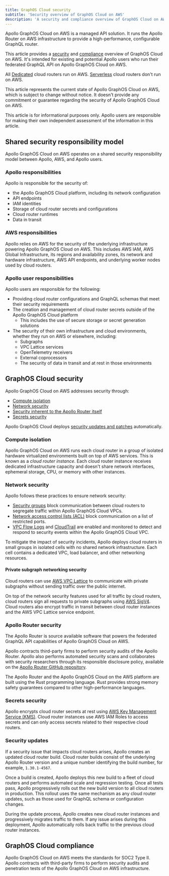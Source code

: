 ```yaml
---
title: GraphOS Cloud security
subtitle: 'Security overview of GraphOS Cloud on AWS'
description: 'A security and compliance overview of GraphOS Cloud on AWS, a managed GraphQL API solution that runs the Apollo Router on AWS.'
---
```


Apollo GraphOS Cloud on AWS is a managed API solution.
It runs the Apollo Router on AWS infrastructure to provide a high-performance, configurable GraphQL router.

This article provides a [security](#graphos-cloud-security) and [compliance](#graphos-cloud-compliance) overview of GraphOS Cloud on AWS.
It's intended for existing and potential Apollo users who run their federated GraphQL API on Apollo GraphOS Cloud on AWS.

<Note>

All [Dedicated](./dedicated) cloud routers run on AWS. [Serverless](/graphos/routing/#router-comparison) cloud routers don't run on AWS.

</Note>

<Caution>

This article represents the current state of Apollo GraphOS Cloud on AWS, which is subject to change without notice.
It doesn't provide any commitment or guarantee regarding the security of Apollo GraphOS Cloud on AWS.

This article is for informational purposes only.
Apollo users are responsible for making their own independent assessment of the information in this article.

</Caution>

## Shared security responsibility model

Apollo GraphOS Cloud on AWS operates on a shared security responsibility model between Apollo, AWS, and Apollo users.

### Apollo responsibilities

Apollo is responsible for the security of:

- the Apollo GraphOS Cloud platform, including its network configuration
- API endpoints
- IAM identities
- Storage of cloud router secrets and configurations
- Cloud router runtimes
- Data in transit

### AWS responsibilities

Apollo relies on AWS for the security of the underlying infrastructure powering Apollo GraphOS Cloud on AWS.
This includes AWS IAM, AWS Global Infrastructure, its regions and availability zones, its network and hardware infrastructure, AWS API endpoints, and underlying worker nodes used by cloud routers.

### Apollo user responsibilities

Apollo users are responsible for the following:

- Providing cloud router configurations and GraphQL schemas that meet their security requirements
- The creation and management of cloud router secrets outside of the Apollo GraphOS Cloud platform
  - This includes the use of secure storage or secret generation solutions
- The security of their own infrastructure and cloud environments, whether they run on AWS or elsewhere, including:
  - Subgraphs
  - VPC Lattice services
  - OpenTelemetry receivers
  - External coprocessors
  - The security of data in transit and at rest in those environments

## GraphOS Cloud security

Apollo GraphOS Cloud on AWS addresses security through:

- [Compute isolation](#compute-isolation)
- [Network security](#network-security)
- [Security inherent to the Apollo Router itself](#apollo-router-security)
- [Secrets security](#secrets-security)

Apollo GraphOS Cloud deploys [security updates and patches](#security-updates) automatically.

### Compute isolation

Apollo GraphOS Cloud on AWS runs each cloud router in a group of isolated hardware virtualized environments built on top of AWS services.
This is known as a _cloud router instance_. Each cloud router instance receives dedicated infrastructure capacity and doesn't share network interfaces, ephemeral storage, CPU, or memory with other instances.

### Network security

Apollo follows these practices to ensure network security:

- [Security groups](https://docs.aws.amazon.com/vpc/latest/userguide/vpc-security-groups.html) block communication between cloud routers to segregate traffic within Apollo GraphOS Cloud VPCs.
- [Network access control lists (ACL)](https://docs.aws.amazon.com/vpc/latest/userguide/vpc-network-acls.html) block communication on a list of restricted ports.
- [VPC Flow Logs](https://docs.aws.amazon.com/vpc/latest/userguide/flow-logs.html) and [CloudTrail](https://docs.aws.amazon.com/awscloudtrail/latest/userguide/cloudtrail-user-guide.html) are enabled and monitored to detect and respond to security events within the Apollo GraphOS Cloud VPC.

To mitigate the impact of security incidents, Apollo deploys cloud routers in small groups in isolated cells with no shared network infrastructure.
Each cell contains a dedicated VPC, load balancer, and other networking resources.

#### Private subgraph networking security

Cloud routers can use [AWS VPC Lattice](https://aws.amazon.com/vpc/lattice/) to communicate with private subgraphs without sending traffic over the public internet.

On top of the network security features used for all traffic by cloud routers, cloud routers sign all requests to private subgraphs using [AWS SigV4](https://docs.aws.amazon.com/AmazonS3/latest/API/sig-v4-authenticating-requests.html).
Cloud routers also encrypt traffic in transit between cloud router instances and the AWS VPC Lattice service endpoint.

### Apollo Router security

The Apollo Router is source available software that powers the federated GraphQL API capabilities of Apollo GraphOS Cloud on AWS.

Apollo contracts third-party firms to perform security audits of the Apollo Router. Apollo also performs automated security scans and collaborates with security researchers through its responsible disclosure policy, available on the [Apollo Router GitHub repository](https://github.com/apollographql/router).

The Apollo Router and the Apollo GraphOS Cloud on the AWS platform are built using the Rust programming language. Rust provides strong memory safety guarantees compared to other high-performance languages.

### Secrets security

Apollo encrypts cloud router secrets at rest using [AWS Key Management Service (KMS)](https://aws.amazon.com/kms/).
Cloud router instances use AWS IAM Roles to access secrets and can only access secrets related to their respective cloud routers.

### Security updates

If a security issue that impacts cloud routers arises, Apollo creates an updated cloud router build. Cloud router builds consist of the underlying Apollo Router version and a unique number identifying the build number, for example, `1.30.1-4567`.

Once a build is created, Apollo deploys this new build to a fleet of cloud routers and performs automated scale and regression testing.
Once all tests pass, Apollo progressively rolls out the new build version to all cloud routers in production.
This rollout uses the same mechanism as any cloud router updates, such as those used for GraphQL schema or configuration changes.

During the update process, Apollo creates new cloud router instances and progressively migrates traffic to them. If any issue arises during this deployment, Apollo automatically rolls back traffic to the previous cloud router instances.

## GraphOS Cloud compliance

Apollo GraphOS Cloud on AWS meets the standards for SOC2 Type II.
Apollo contracts with third-party firms to perform security audits and penetration tests of the Apollo GraphOS Cloud on AWS infrastructure.
